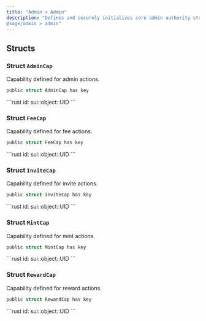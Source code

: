 ```yaml
---
title: "Admin > Admin"
description: "Defines and securely initializes core admin authority structures (AdminCap, FeeCap, RewardCap).
@sage/admin > admin"
---
```


## Structs

### Struct `AdminCap`

Capability defined for admin actions.

```rust
public struct AdminCap has key
```

<Expandable title="Fields">
  ```rust
  id: sui::object::UID
  ```
</Expandable>

### Struct `FeeCap`

Capability defined for fee actions.

```rust
public struct FeeCap has key
```

<Expandable title="Fields">
  ```rust
  id: sui::object::UID
  ```
</Expandable>

### Struct `InviteCap`

Capability defined for invite actions.

```rust
public struct InviteCap has key
```

<Expandable title="Fields">
  ```rust
  id: sui::object::UID
  ```
</Expandable>

### Struct `MintCap`

Capability defined for mint actions.

```rust
public struct MintCap has key
```

<Expandable title="Fields">
  ```rust
  id: sui::object::UID
  ```
</Expandable>

### Struct `RewardCap`

Capability defined for reward actions.

```rust
public struct RewardCap has key
```

<Expandable title="Fields">
  ```rust
  id: sui::object::UID
  ```
</Expandable>
